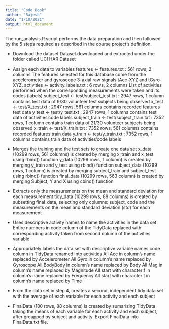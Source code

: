 ```yaml
---
title: "Code Book"
author: "Rajesh"
date: "1/10/2021"
output: html_document
---
```



The run_analysis.R script performs the data preparation and then followed by the 5 steps required as described in the course project’s definition.

   * Download the dataset
      Dataset downloaded and extracted under the folder called UCI HAR Dataset
   * Assign each data to variables
        features <- features.txt : 561 rows, 2 columns
        The features selected for this database come from the accelerometer and gyroscope 3-axial raw signals tAcc-XYZ and tGyro-XYZ.
        activities <- activity_labels.txt : 6 rows, 2 columns
        List of activities performed when the corresponding measurements were taken and its codes (labels)
        subject_test <- test/subject_test.txt : 2947 rows, 1 column
        contains test data of 9/30 volunteer test subjects being observed
        x_test <- test/X_test.txt : 2947 rows, 561 columns
        contains recorded features test data
        y_test <- test/y_test.txt : 2947 rows, 1 columns
        contains test data of activities’code labels
        subject_train <- test/subject_train.txt : 7352 rows, 1 column
        contains train data of 21/30 volunteer subjects being observed
        x_train <- test/X_train.txt : 7352 rows, 561 columns
        contains recorded features train data
        y_train <- test/y_train.txt : 7352 rows, 1 columns
        contains train data of activities’code labels

   * Merges the training and the test sets to create one data set
       x_data (10299 rows, 561 columns) is created by merging x_train and x_test using rbind() function
       y_data (10299 rows, 1 column) is created by merging y_train and y_test using rbind() function
        subject_data (10299 rows, 1 column) is created by merging subject_train and subject_test using rbind() function
        final_data (10299 rows, 563 column) is created by merging Subject, Y and X using cbind() function

  * Extracts only the measurements on the mean and standard deviation for each measurement
        tidy_data (10299 rows, 88 columns) is created by subsetting final_data, selecting only columns: subject, code and the measurements on the mean and standard deviation (std) for each measurement

  * Uses descriptive activity names to name the activities in the data set
        Entire numbers in code column of the TidyData replaced with corresponding activity taken from second column of the activities variable

  * Appropriately labels the data set with descriptive variable names
        code column in TidyData renamed into activities
        All Acc in column’s name replaced by Accelerometer
        All Gyro in column’s name replaced by Gyroscope
        All BodyBody in column’s name replaced by Body
        All Mag in column’s name replaced by Magnitude
        All start with character f in column’s name replaced by Frequency
        All start with character t in column’s name replaced by Time

  * From the data set in step 4, creates a second, independent tidy data set with the average of each variable for each activity and each subject
  * FinalData (180 rows, 88 columns) is created by sumarizing TidyData taking the means of each variable for each activity and each subject, after groupped by subject and activity.
        Export FinalData into FinalData.txt file.


